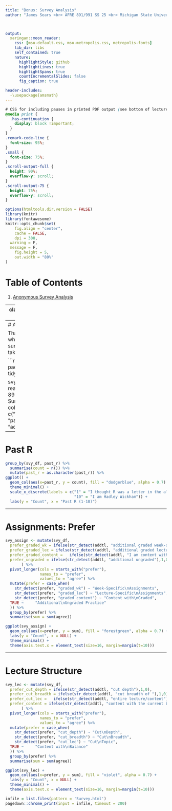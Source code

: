 ```yaml
---
title: "Bonus: Survey Analysis"
author: "James Sears <br> AFRE 891/991 SS 25 <br> Michigan State University"


      
output:
  xaringan::moon_reader:
    css: [msu-default.css, msu-metropolis.css, metropolis-fonts]
    lib_dir: libs
    self_contained: true
    nature:
      highlightStyle: github
      highlightLines: true
      highlightSpans: true
      countIncrementalSlides: false
      fig_caption: true

header-includes:
  -\usepackage{amsmath}
---
```


```css
# CSS for including pauses in printed PDF output (see bottom of lecture)
@media print {
  .has-continuation {
    display: block !important;
  }
}
.remark-code-line {
  font-size: 95%;
}
.small {
  font-size: 75%;
}
.scroll-output-full {
  height: 90%;
  overflow-y: scroll;
}
.scroll-output-75 {
  height: 75%;
  overflow-y: scroll;
}
```

```r
options(htmltools.dir.version = FALSE)
library(knitr)
library(fontawesome)
knitr::opts_chunk$set(
	fig.align = "center",
	cache = FALSE,
	dpi = 300,
  warning = F,
  message = F,
	fig.height = 5,
	out.width = "80%"
)
```

# Table of Contents

1. [Anonymous Survey Analysis](#survey)


---
class: inverse, middle
name: survey

# Anonymous Survey Analysis

---
# Anonymous Survey!

Thank you to everyone who filled out the survey. What are the takeaways?

```r
pacman::p_load(readxl, tidyverse)

svy_df <- read_xlsx("data/AFRE 891_991 Anonymous Survey.xlsx") 
colnames(svy_df) <- c("time", "version", "past_r", "content", "addtl", "other")
```


---

# Past R

```r
group_by(svy_df, past_r) %>%
  summarise(count = n()) %>%
  mutate(past_r = as.character(past_r)) %>%
ggplot() +
  geom_col(aes(x=past_r, y = count), fill = "dodgerblue", alpha = 0.7) +
  theme_minimal() +
  scale_x_discrete(labels = c("1" = "I thought R was a letter in the alphabet",
                              "10" = "I am Hadley Wickham")) +
  labs(y = "Count", x = "Past R (1-10)") 
```

---

# Assignments: Prefer

```r
svy_assign <- mutate(svy_df, 
  prefer_graded_wk = ifelse(str_detect(addtl, "additional graded week-specific"),1,0),
  prefer_graded_lec = ifelse(str_detect(addtl, "additional graded lecture-specific"),1,0),
  prefer_graded_content =   ifelse(str_detect(addtl, "I am content with the number/structure"),1,0),
  prefer_ungraded = ifelse(str_detect(addtl, "additional ungraded"),1,0)
       ) %>%
  pivot_longer(cols = starts_with("prefer"),
               names_to = "prefer",
               values_to = "agree") %>%
  mutate(prefer = case_when(
    str_detect(prefer, "graded_wk") ~ "Week-Specific\nAssignments",
    str_detect(prefer, "graded_lec") ~ "Lecture-Specific\nAssignments",
    str_detect(prefer, "graded_content") ~ "Content with\nGraded",
  TRUE ~     "Additional\nUngraded Practice"
  )) %>%
  group_by(prefer) %>%
  summarise(sum = sum(agree))

ggplot(svy_assign) +
  geom_col(aes(x=prefer, y = sum), fill = "forestgreen", alpha = 0.7) +
  labs(y = "Count", x = NULL) +
  theme_minimal() +
  theme(axis.text.x = element_text(size=16, margin=margin(t=10)))
```
---

# Lecture Structure

```r
svy_lec <- mutate(svy_df, 
  prefer_cut_depth = ifelse(str_detect(addtl, "cut depth"),1,0),
  prefer_cut_breadth = ifelse(str_detect(addtl, "cut breadth of "),1,0),
  prefer_cut_lec =   ifelse(str_detect(addtl, "entire lecture/content"),1,0),
  prefer_content = ifelse(str_detect(addtl, "content with the current balance"),1,0)
       ) %>%
  pivot_longer(cols = starts_with("prefer"),
               names_to = "prefer",
               values_to = "agree") %>%
  mutate(prefer = case_when(
    str_detect(prefer, "cut_depth") ~ "Cut\nDepth",
    str_detect(prefer, "cut_breadth") ~ "Cut\nBreadth",
    str_detect(prefer, "cut_lec") ~ "Cut\nTopic",
  TRUE ~     "Content with\nBalance"
  )) %>%
  group_by(prefer) %>%
  summarise(sum = sum(agree))

ggplot(svy_lec) +
  geom_col(aes(x=prefer, y = sum), fill = "violet", alpha = 0.7) +
  labs(y = "Count", x = NULL) +
  theme_minimal() +
  theme(axis.text.x = element_text(size=16, margin=margin(t=10)))
```


```r
infile = list.files(pattern = 'Survey.html')
pagedown::chrome_print(input = infile, timeout = 200)
```